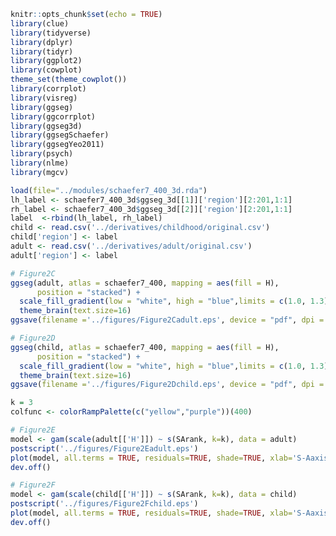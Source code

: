 
```r
knitr::opts_chunk$set(echo = TRUE)
library(clue)
library(tidyverse)
library(dplyr)
library(tidyr)
library(ggplot2)
library(cowplot)
theme_set(theme_cowplot())
library(corrplot)
library(visreg)
library(ggseg)
library(ggcorrplot)
library(ggseg3d)
library(ggsegSchaefer)
library(ggsegYeo2011)
library(psych)
library(nlme)
library(mgcv)

load(file="../modules/schaefer7_400_3d.rda")
lh_label <- schaefer7_400_3d$ggseg_3d[[1]]['region'][2:201,1:1]
rh_label <- schaefer7_400_3d$ggseg_3d[[2]]['region'][2:201,1:1]
label  <-rbind(lh_label, rh_label)
child <- read.csv('../derivatives/childhood/original.csv')
child['region'] <- label
adult <- read.csv('../derivatives/adult/original.csv')
adult['region'] <- label
```

```r
# Figure2C
ggseg(adult, atlas = schaefer7_400, mapping = aes(fill = H), 
      position = "stacked") +
  scale_fill_gradient(low = "white", high = "blue",limits = c(1.0, 1.3)) +
  theme_brain(text.size=16)
ggsave(filename ='../figures/Figure2Cadult.eps', device = "pdf", dpi = 500)

# Figure2D
ggseg(child, atlas = schaefer7_400, mapping = aes(fill = H), 
      position = "stacked") +
  scale_fill_gradient(low = "white", high = "blue",limits = c(1.0, 1.3)) +
  theme_brain(text.size=16)
ggsave(filename ='../figures/Figure2Dchild.eps', device = "pdf", dpi = 500)
```

```r
k = 3
colfunc <- colorRampPalette(c("yellow","purple"))(400)

# Figure2E
model <- gam(scale(adult[['H']]) ~ s(SArank, k=k), data = adult)
postscript('../figures/Figure2Eadult.eps') 
plot(model, all.terms = TRUE, residuals=TRUE, shade=TRUE, xlab='S-Aaxis', ylab='Hurst Exponent (z-scored)', col=colfunc[adult[['HArank']]]) 
dev.off()

# Figure2F
model <- gam(scale(child[['H']]) ~ s(SArank, k=k), data = child)
postscript('../figures/Figure2Fchild.eps') 
plot(model, all.terms = TRUE, residuals=TRUE, shade=TRUE, xlab='S-Aaxis', ylab='Hurst Exponent (z-scored)', col=colfunc[child[['HArank']]]) 
dev.off()
```